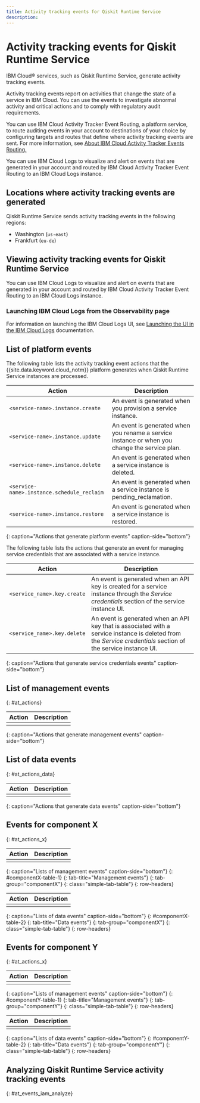 ```yaml
---
title: Activity tracking events for Qiskit Runtime Service
description: 
---
```


# Activity tracking events for Qiskit Runtime Service

IBM Cloud&reg; services, such as Qiskit Runtime Service, generate activity tracking events.

Activity tracking events report on activities that change the state of a service in IBM Cloud. You can use the events to investigate abnormal activity and critical actions and to comply with regulatory audit requirements.

You can use IBM Cloud Activity Tracker Event Routing, a platform service, to route auditing events in your account to destinations of your choice by configuring targets and routes that define where activity tracking events are sent. For more information, see [About IBM Cloud Activity Tracker Events Routing.](https://cloud.ibm.com/docs/atracker?topic=atracker-about)

You can use IBM Cloud Logs to visualize and alert on events that are generated in your account and routed by IBM Cloud Activity Tracker Event Routing to an IBM Cloud Logs instance.

## Locations where activity tracking events are generated

Qiskit Runtime Service sends activity tracking events in the following regions:

- Washington (`us-east`)
- Frankfurt (`eu-de`)

## Viewing activity tracking events for Qiskit Runtime Service

You can use IBM Cloud Logs to visualize and alert on events that are generated in your account and routed by IBM Cloud Activity Tracker Event Routing to an IBM Cloud Logs instance.

### Launching IBM Cloud Logs from the Observability page

For information on launching the IBM Cloud Logs UI, see [Launching the UI in the IBM Cloud Logs](https://test.cloud.ibm.com/docs/cloud-logs?topic=cloud-logs-instance-launch) documentation.


## List of platform events

<!-- This section only applies to catalog services and can be deleted if the service is not a catalog service. -->

The following table lists the activity tracking event actions that the {{site.data.keyword.cloud_notm}} platform generates when Qiskit Runtime Service instances are processed.

| Action                                   | Description |
|------------------------------------------|---------|
| `<service-name>.instance.create`           | An event is generated when you provision a service instance. |
| `<service-name>.instance.update`           | An event is generated when you rename a service instance or when you change the service plan. |
| `<service-name>.instance.delete`           | An event is generated when a service instance is deleted. |
| `<service-name>.instance.schedule_reclaim` | An event is generated when a service instance is pending_reclamation. |
| `<service-name>.instance.restore`          | An event is generated when a service instance is restored. |
{: caption="Actions that generate platform events" caption-side="bottom"}

The following table lists the actions that generate an event for managing service credentials that are associated with a service instance.

| Action                         | Description |
|--------------------------------|---------|
| `<service_name>.key.create` | An event is generated when an API key is created for a service instance through the *Service credentials* section of the service instance UI. |
| `<service_name>.key.delete` | An event is generated when an API key that is associated with a service instance is deleted from the *Service credentials* section of the service instance UI. |
{: caption="Actions that generate service credentials events" caption-side="bottom"}


## List of management events
{: #at_actions}

<!-- Make sure you introduce the table with a detailed description that immediately precedes it.  -->

| Action             | Description      |
|--------------------|------------------|
|                    |                  |
{: caption="Actions that generate management events" caption-side="bottom"}

## List of data events
{: #at_actions_data}

<!-- Make sure you introduce the table with a detailed description that immediately precedes it.  -->

| Action                           | Description                        |
|----------------------------------|------------------------------------|
|                                  |                                    |
{: caption="Actions that generate data events" caption-side="bottom"}


<!-- OPTION 2 -->

<!-- If you have multiple events that might not be related, you can create different sections to group them. -->

## Events for component X
{: #at_actions_x}

<!-- Make sure you introduce the table with a detailed description that immediately precedes it.  -->

| Action                           | Description                        |
|----------------------------------|------------------------------------|
|                                  |                                    |
{: caption="Lists of management events" caption-side="bottom"}
{: #componentX-table-1}
{: tab-title="Management events"}
{: tab-group="componentX"}
{: class="simple-tab-table"}
{: row-headers}

| Action                           | Description                        |
|----------------------------------|------------------------------------|
|                                  |                                    |
{: caption="Lists of data events" caption-side="bottom"}
{: #componentX-table-2}
{: tab-title="Data events"}
{: tab-group="componentX"}
{: class="simple-tab-table"}
{: row-headers}

## Events for component Y
{: #at_actions_x}

<!-- Make sure you introduce the table with a detailed description that immediately precedes it.  -->

| Action                           | Description                        |
|----------------------------------|------------------------------------|
|                                  |                                    |
{: caption="Lists of management events" caption-side="bottom"}
{: #componentY-table-1}
{: tab-title="Management events"}
{: tab-group="componentY"}
{: class="simple-tab-table"}
{: row-headers}

| Action                           | Description                        |
|----------------------------------|------------------------------------|
|                                  |                                    |
{: caption="Lists of data events" caption-side="bottom"}
{: #componentY-table-2}
{: tab-title="Data events"}
{: tab-group="componentY"}
{: class="simple-tab-table"}
{: row-headers}


## Analyzing Qiskit Runtime Service activity tracking events
{: #at_events_iam_analyze}

<!-- Provide information about the events in your service that add additional information in requestData and responseData. See the IAM Events topic for a sample topic that includes this section: /docs/activity-tracker?topic=activity-tracker-at_events_iam#at_events_iam_analyze.  -->